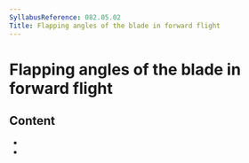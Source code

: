 ```yaml
---
SyllabusReference: 082.05.02
Title: Flapping angles of the blade in forward flight
---
```


# Flapping angles of the blade in forward flight

## Content

- <Link href="082.05.02.01" />
- <Link href="082.05.02.02" />